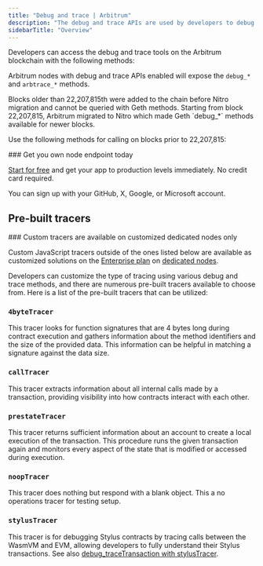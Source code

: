 ```yaml
---
title: "Debug and trace | Arbitrum"
description: "The debug and trace APIs are used by developers to debug and analyze smart contracts and transactions. The debug API allows for code execution simulation, while the `arbtrace` API traces contract execution and gathers data on various performance metrics."
sidebarTitle: "Overview"
---
```


Developers can access the debug and trace tools on the Arbitrum blockchain with the following methods:

<CardGroup>
<Card title="debug_traceBlockByHash" href="/reference/ethereum-traceblockbyhash" icon="angle-right" iconType="solid" horizontal />
<Card title="debug_traceBlockByNumber" href="/reference/ethereum-traceblockbynumber" icon="angle-right" iconType="solid" horizontal />
<Card title="debug_traceTransaction" href="/reference/ethereum-tracetransaction" icon="angle-right" iconType="solid" horizontal />
<Card title="debug_traceCall" href="/reference/ethereum-tracecall" icon="angle-right" iconType="solid" horizontal />
<Card title="trace_transaction" href="/reference/ethereum-trace_transaction" icon="angle-right" iconType="solid" horizontal />
<Card title="trace_block" href="/reference/ethereum-trace_block" icon="angle-right" iconType="solid" horizontal />
</CardGroup>

Arbitrum nodes with debug and trace APIs enabled will expose the `debug_*` and `arbtrace_*` methods.

<Info>
  Blocks older than 22,207,815th were added to the chain before Nitro migration and cannot be queried with Geth methods. Starting from block 22,207,815, Arbitrum migrated to Nitro which made Geth `debug_*` methods available for newer blocks.
</Info>

Use the following methods for calling on blocks prior to 22,207,815:

<CardGroup>
<Card title="arbtrace_block" href="/reference/arbitrum-arbtrace-block" icon="angle-right" iconType="solid" horizontal />
<Card title="arbtrace_call" href="/reference/arbitrum-arbtrace-call" icon="angle-right" iconType="solid" horizontal />
<Card title="arbtrace_callMany" href="/reference/arbitrum-arbtrace-callmany" icon="angle-right" iconType="solid" horizontal />
<Card title="arbtrace_filter" href="/reference/arbitrum-arbtrace-filter" icon="angle-right" iconType="solid" horizontal />
<Card title="arbtrace_get" href="/reference/arbitrum-arbtrace-get" icon="angle-right" iconType="solid" horizontal />
<Card title="arbtrace_replayBlockTransactions" href="/reference/arbitrum-arbtrace-replayblocktransactions" icon="angle-right" iconType="solid" horizontal />
<Card title="arbtrace_replayTransaction" href="/reference/arbitrum-arbtrace-replaytransaction" icon="angle-right" iconType="solid" horizontal />
<Card title="arbtrace_transaction" href="/reference/gettransaction" icon="angle-right" iconType="solid" horizontal />
</CardGroup>

<Check>
  ### Get you own node endpoint today

  [Start for free](https://console.chainstack.com/) and get your app to production levels immediately. No credit card required.

  You can sign up with your GitHub, X, Google, or Microsoft account.
</Check>

## Pre-built tracers

<Info>
  ### Custom tracers are available on customized dedicated nodes only

  Custom JavaScript tracers outside of the ones listed below are available as customized solutions on the [Enterprise plan](https://chainstack.com/pricing/) on [dedicated nodes](/docs/dedicated-node).
</Info>

Developers can customize the type of tracing using various debug and trace methods, and there are numerous pre-built tracers available to choose from. Here is a list of the pre-built tracers that can be utilized:

### `4byteTracer`

This tracer looks for function signatures that are 4 bytes long during contract execution and gathers information about the method identifiers and the size of the provided data. This information can be helpful in matching a signature against the data size.

### `callTracer`

This tracer extracts information about all internal calls made by a transaction, providing visibility into how contracts interact with each other.

### `prestateTracer`

This tracer returns sufficient information about an account to create a local execution of the transaction. This procedure runs the given transaction again and monitors every aspect of the state that is modified or accessed during execution.

### `noopTracer`

This tracer does nothing but respond with a blank object. This a no operations tracer for testing setup.

### `stylusTracer`

This tracer is for debugging Stylus contracts by tracing calls between the WasmVM and EVM, allowing developers to fully understand their Stylus transactions. See also [debug\_traceTransaction with stylusTracer](/reference/gettransaction).
